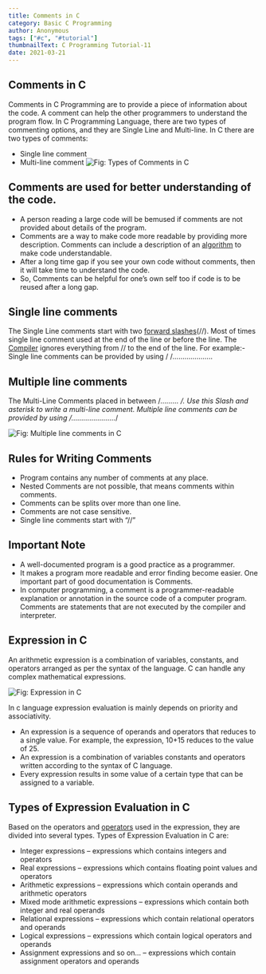 ```yaml
---
title: Comments in C
category: Basic C Programming
author: Anonymous
tags: ["#c", "#tutorial"]
thumbnailText: C Programming Tutorial-11
date: 2021-03-21
---
```

## Comments in C
Comments in C Programming are to provide a piece of information about the code. A comment can help the other programmers
to understand the program flow. In C Programming Language, there are two types of commenting options, and they are Single
Line and Multi-line. In C there are two types of comments:

- Single line comment
- Multi-line comment
![ Fig: Types of Comments in C](../../assets/cPic/com-1.png)
## Comments are used for better understanding of the code.
- A person reading a large code will be bemused if comments are not provided about details of the program.
- Comments are a way to make code more readable by providing more description. Comments can include a description of an [algorithm](https://www.efaculty.in/c-language/algorithm-in-c-language/#:~:text=Algorithm%20is%20a%20step%2Dby,more%20than%20one%20programming%20language.) to make code understandable.
- After a long time gap if you see your own code without comments, then it will take time to understand the code.
- So, Comments can be helpful for one’s own self too if code is to be reused after a long gap.
## Single line comments
The Single Line comments start with two [forward slashes](https://sites.cs.ucsb.edu/~pconrad/topics/BackslashVsForwardSlash/)(//). Most of times single line comment used at the end of the line or before the line.
The [Compiler](https://en.wikipedia.org/wiki/Compiler) ignores everything from // to the end of the line.
For example:-
Single line comments can be provided by using / /………………..
## Multiple line comments
The Multi-Line Comments placed in between /*……… */. Use this Slash and asterisk to write a multi-line comment. Multiple line comments can be
provided by using /*………………….*/

![ Fig: Multiple line comments in C](../../assets/cPic/com.png)
## Rules for Writing Comments
- Program contains any number of comments at any place.
- Nested Comments are not possible, that means comments within comments.
- Comments can be splits over more than one line.
- Comments are not case sensitive.
- Single line comments start with “//”

## Important Note
- A well-documented program is a good practice as a programmer.
- It makes a program more readable and error finding become easier. One important part of good documentation is Comments.
- In computer programming, a comment is a programmer-readable explanation or annotation in the source code of a computer program.
Comments are statements that are not executed by the compiler and interpreter.
## Expression in C
An arithmetic expression is a combination of variables, constants, and operators arranged as per the syntax of the language.
C can handle any complex mathematical expressions.

![ Fig: Expression in C](../../assets/cPic/com-2.png)

In c language expression evaluation is mainly depends on priority and associativity.
- An expression is a sequence of operands and operators that reduces to a single value. For example, the expression, 10+15 reduces to the value of 25.
- An expression is a combination of variables constants and operators written according to the syntax of C language.
- Every expression results in some value of a certain type that can be assigned to a variable.
## Types of Expression Evaluation in C
Based on the operators and [operators](https://funycode.com/operator-in-c/) used in the expression, they are divided into several types. Types of Expression Evaluation in C are:
- Integer expressions – expressions which contains integers and operators
- Real expressions – expressions which contains floating point values and operators
- Arithmetic expressions – expressions which contain operands and arithmetic operators
- Mixed mode arithmetic expressions – expressions which contain both integer and real operands
- Relational expressions – expressions which contain relational operators and operands
- Logical expressions – expressions which contain logical operators and operands
- Assignment expressions and so on… – expressions which contain assignment operators and operands

